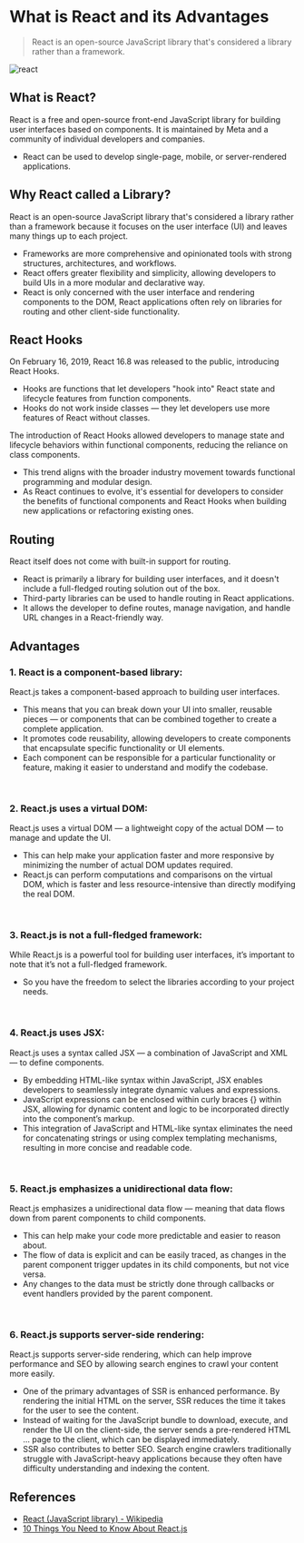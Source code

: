 # What is React and its Advantages

> React is an open-source JavaScript library that's considered a library rather than a framework.

![react](/react.png)

## What is React?

React is a free and open-source front-end JavaScript library for building user interfaces based on components. It is maintained by Meta and a community of individual developers and companies.

-   React can be used to develop single-page, mobile, or server-rendered applications.

## Why React called a Library?

React is an open-source JavaScript library that's considered a library rather than a framework because it focuses on the user interface (UI) and leaves many things up to each project.

-   Frameworks are more comprehensive and opinionated tools with strong structures, architectures, and workflows.
-   React offers greater flexibility and simplicity, allowing developers to build UIs in a more modular and declarative way.
-   React is only concerned with the user interface and rendering components to the DOM, React applications often rely on libraries for routing and other client-side functionality.

## React Hooks

On February 16, 2019, React 16.8 was released to the public, introducing React Hooks.

-   Hooks are functions that let developers "hook into" React state and lifecycle features from function components.
-   Hooks do not work inside classes — they let developers use more features of React without classes.

The introduction of React Hooks allowed developers to manage state and lifecycle behaviors within functional components, reducing the reliance on class components.

-   This trend aligns with the broader industry movement towards functional programming and modular design.
-   As React continues to evolve, it's essential for developers to consider the benefits of functional components and React Hooks when building new applications or refactoring existing ones.

## Routing

React itself does not come with built-in support for routing.

-   React is primarily a library for building user interfaces, and it doesn't include a full-fledged routing solution out of the box.
-   Third-party libraries can be used to handle routing in React applications.
-   It allows the developer to define routes, manage navigation, and handle URL changes in a React-friendly way.

## Advantages

### 1. React is a component-based library:

React.js takes a component-based approach to building user interfaces.

-   This means that you can break down your UI into smaller, reusable pieces — or components that can be combined together to create a complete application.
-   It promotes code reusability, allowing developers to create components that encapsulate specific functionality or UI elements.
-   Each component can be responsible for a particular functionality or feature, making it easier to understand and modify the codebase.

<br />

### 2. React.js uses a virtual DOM:

React.js uses a virtual DOM — a lightweight copy of the actual DOM — to manage and update the UI.

-   This can help make your application faster and more responsive by minimizing the number of actual DOM updates required.
-   React.js can perform computations and comparisons on the virtual DOM, which is faster and less resource-intensive than directly modifying the real DOM.

<br />

### 3. React.js is not a full-fledged framework:

While React.js is a powerful tool for building user interfaces, it’s important to note that it’s not a full-fledged framework.

-   So you have the freedom to select the libraries according to your project needs.

<br />

### 4. React.js uses JSX:

React.js uses a syntax called JSX — a combination of JavaScript and XML — to define components.

-   By embedding HTML-like syntax within JavaScript, JSX enables developers to seamlessly integrate dynamic values and expressions.
-   JavaScript expressions can be enclosed within curly braces {} within JSX, allowing for dynamic content and logic to be incorporated directly into the component’s markup.
-   This integration of JavaScript and HTML-like syntax eliminates the need for concatenating strings or using complex templating mechanisms, resulting in more concise and readable code.

<br />

### 5. React.js emphasizes a unidirectional data flow:

React.js emphasizes a unidirectional data flow — meaning that data flows down from parent components to child components.

-   This can help make your code more predictable and easier to reason about.
-   The flow of data is explicit and can be easily traced, as changes in the parent component trigger updates in its child components, but not vice versa.
-   Any changes to the data must be strictly done through callbacks or event handlers provided by the parent component.

<br />

### 6. React.js supports server-side rendering:

React.js supports server-side rendering, which can help improve performance and SEO by allowing search engines to crawl your content more easily.

-   One of the primary advantages of SSR is enhanced performance. By rendering the initial HTML on the server, SSR reduces the time it takes for the user to see the content.
-   Instead of waiting for the JavaScript bundle to download, execute, and render the UI on the client-side, the server sends a pre-rendered HTML … page to the client, which can be displayed immediately.
-   SSR also contributes to better SEO. Search engine crawlers traditionally struggle with JavaScript-heavy applications because they often have difficulty understanding and indexing the content.

## References

-   [React (JavaScript library) - Wikipedia](<https://en.wikipedia.org/wiki/React_(JavaScript_library)>)
-   [10 Things You Need to Know About React.js](https://medium.com/@ramazannazimli/10-things-you-need-to-know-about-react-js-4bde699b41e4)
